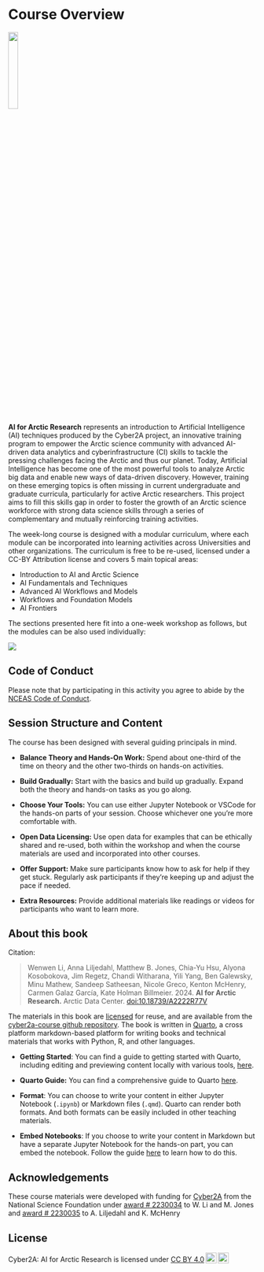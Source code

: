 # Course Overview {.unnumbered}

![](/images/index/arcticlogo.png){fig-align="center" width=20%}

**AI for Arctic Research** represents an introduction to Artificial Intelligence (AI) techniques produced by the Cyber2A project, an innovative training program to empower the Arctic science community with advanced AI-driven data analytics and cyberinfrastructure (CI) skills to tackle the pressing challenges facing the Arctic and thus our planet. Today, Artificial Intelligence has become one of the most powerful tools to analyze Arctic big data and enable new ways of data-driven discovery. However, training on these emerging topics is often missing in current undergraduate and graduate curricula, particularly for active Arctic researchers. This project aims to fill this skills gap in order to foster the growth of an Arctic science workforce with strong data science skills through a series of complementary and mutually reinforcing training activities.

The week-long course is designed with a modular curriculum, where each module can be incorporated into learning activities across Universities and other organizations. The curriculum is free to be re-used, licensed under a CC-BY Attribution license and covers 5 main topical areas:

- Introduction to AI and Arctic Science
- AI Fundamentals and Techniques
- Advanced AI Workflows and Models
- Workflows and Foundation Models
- AI Frontiers

The sections presented here fit into a one-week workshop as follows, but the modules can be also used individually:

::: {.column-page-right}

![](https://cyber2a.github.io/workshop/cyber2Aschedule.png)

:::

## Code of Conduct {-}
Please note that by participating in this activity you agree to abide by the [NCEAS Code of Conduct](https://www.nceas.ucsb.edu/sites/default/files/2021-11/NCEAS_Code-of-Conduct_Nov2021_0.pdf).

## Session Structure and Content

The course has been designed with several guiding principals in mind.

* **Balance Theory and Hands-On Work:** Spend about one-third of the time on theory and the other two-thirds on hands-on activities.

* **Build Gradually:** Start with the basics and build up gradually. Expand both the theory and hands-on tasks as you go along.  

* **Choose Your Tools:** You can use either Jupyter Notebook or VSCode for the hands-on parts of your session. Choose whichever one you’re more comfortable with.

* **Open Data Licensing:** Use open data for examples that can be ethically shared and re-used, both within the workshop and when the course materials are used and incorporated into other courses.

* **Offer Support:** Make sure participants know how to ask for help if they get stuck. Regularly ask participants if they’re keeping up and adjust the pace if needed.

* **Extra Resources:** Provide additional materials like readings or videos for participants who want to learn more.

## About this book

Citation:

> Wenwen Li, Anna Liljedahl, Matthew B. Jones, Chia-Yu Hsu, Alyona Kosobokova, Jim Regetz, Chandi Witharana, Yili Yang, Ben Galewsky, Minu Mathew, Sandeep Satheesan, Nicole Greco, Kenton McHenry, Carmen Galaz García, Kate Holman Billmeier. 2024. **AI for Arctic Research.** Arctic Data Center. [doi:10.18739/A2222R77V](https://doi.org/10.18739/A2222R77V)

The materials in this book are [licensed](#license) for reuse, and are available from the [cyber2a-course github repository](https://github.com/cyber2a/cyber2a-course). The book is written in [Quarto](https://quarto.org/), a cross platform markdown-based platform for writing books and technical materials that works with Python, R, and other languages.

* **Getting Started**: You can find a guide to getting started with Quarto, including editing and previewing content locally with various tools, [here](https://quarto.org/docs/get-started/).

* **Quarto Guide:** You can find a comprehensive guide to Quarto [here](https://quarto.org/docs/guide/).

* **Format**: You can choose to write your content in either Jupyter Notebook (`.ipynb`) or Markdown files (`.qmd`). Quarto can render both formats. And both formats can be easily included in other teaching materials.

* **Embed Notebooks**: If you choose to write your content in Markdown but have a separate Jupyter Notebook for the hands-on part, you can embed the notebook. Follow the guide [here](https://quarto.org/docs/computations/python.html#embed-notebooks) to learn how to do this. 

## Acknowledgements

These course materials were developed with funding for [Cyber2A](cyber2a.github.io) from the National Science Foundation under [award # 2230034](https://www.nsf.gov/awardsearch/showAward?AWD_ID=2230034&HistoricalAwards=true) to W. Li and M. Jones and [award # 2230035](https://www.nsf.gov/awardsearch/showAward?AWD_ID=2230035&HistoricalAwards=true) to A. Liljedahl and K. McHenry

## License

 <p xmlns:cc="http://creativecommons.org/ns#" xmlns:dct="http://purl.org/dc/terms/"><span property="dct:title">Cyber2A: AI for Arctic Research</span> is licensed under <a href="https://creativecommons.org/licenses/by/4.0/?ref=chooser-v1" target="_blank" rel="license noopener noreferrer" style="display:inline-block;">CC BY 4.0<img style="height:22px!important;margin-left:3px;vertical-align:text-bottom;" src="https://mirrors.creativecommons.org/presskit/icons/cc.svg?ref=chooser-v1" alt=""><img style="height:22px!important;margin-left:3px;vertical-align:text-bottom;" src="https://mirrors.creativecommons.org/presskit/icons/by.svg?ref=chooser-v1" alt=""></a></p> 